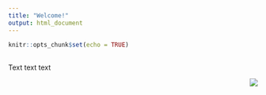 ```yaml
---
title: "Welcome!"
output: html_document
---
```


```r
knitr::opts_chunk$set(echo = TRUE)
```

## 

Text text text

<img src="./images/logo.png" style="float: right;"/>
